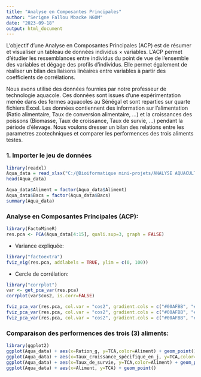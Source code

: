 ---
title: "Analyse en Composantes Principales"
author: "Serigne Fallou Mbacke NGOM"
date: "2023-09-18"
output: html_document
---

L’objectif d’une Analyse en Composantes Principales (ACP) est de résumer et visualiser un tableau de données individus × variables. L’ACP permet d’étudier les ressemblances entre individus du point de vue de l’ensemble des variables et dégage des profils d’individus. Elle permet également de réaliser un bilan des liaisons linéaires entre variables à partir des coefficients de corrélations.

Nous avons utilisé des données fournies par notre professeur de technologie aquacole. Ces données sont issues d’une expérimentation menée dans des fermes aquacoles au Sénégal et sont reparties sur quarte fichiers Excel. Les données contiennent des information sur l’alimentation (Ratio alimentaire, Taux de conversion alimentaire, …) et la croissances des poissons (Biomasse, Taux de croissance, Taux de survie, …) pendant la période d’élevage.
Nous voulons dresser un bilan des relations entre les parametres zootechniques et comparer les performences des trois aliments testes.

### 1. Importer le jeu de données

```{r, warning=FALSE}
library(readxl)
Aqua_data = read_xlsx("C:/@Bioiformatique mini-projets/ANALYSE AQUACULTURE/JEUX DE_DONNEES_AQUA_CORR.xlsx")
head(Aqua_data)
```
```{r}
Aqua_data$Aliment = factor(Aqua_data$Aliment)
Aqua_data$Bacs = factor(Aqua_data$Bacs)
summary(Aqua_data)
```

### Analyse en Composantes Principales (ACP):
```{r, warning=FALSE}
library(FactoMineR)
res.pca <- PCA(Aqua_data[4:15], quali.sup=3, graph = FALSE)
```

- Variance expliquée:
```{r, warning=FALSE}
library("factoextra")
fviz_eig(res.pca, addlabels = TRUE, ylim = c(0, 100))
```

- Cercle de corrélation:
```{r}
library("corrplot")
var <- get_pca_var(res.pca)
corrplot(var$cos2, is.corr=FALSE)
```

```{r}
fviz_pca_var(res.pca, col.var = "cos2", gradient.cols = c("#00AFBB", "#E7B800", "#FC4E07"), repel = TRUE )
fviz_pca_var(res.pca, col.var = "cos2", gradient.cols = c("#00AFBB", "#E7B800", "#FC4E07"), repel = TRUE , axes = 2:3)
fviz_pca_var(res.pca, col.var = "cos2", gradient.cols = c("#00AFBB", "#E7B800", "#FC4E07"), repel = TRUE , axes = 3:4)
```

### Comparaison des performences des trois (3) aliments:
```{r}
library(ggplot2)
ggplot(Aqua_data) + aes(x=Ration_g, y=TCA,color=Aliment) + geom_point()
ggplot(Aqua_data) + aes(x=Taux_croissance_spécifique_en_j, y=TCA,color=Aliment) + geom_point()
ggplot(Aqua_data) + aes(x=Taux_de_survie, y=TCA,color=Aliment) + geom_point()
ggplot(Aqua_data) + aes(x=Aliment, y=TCA) + geom_point()

```

